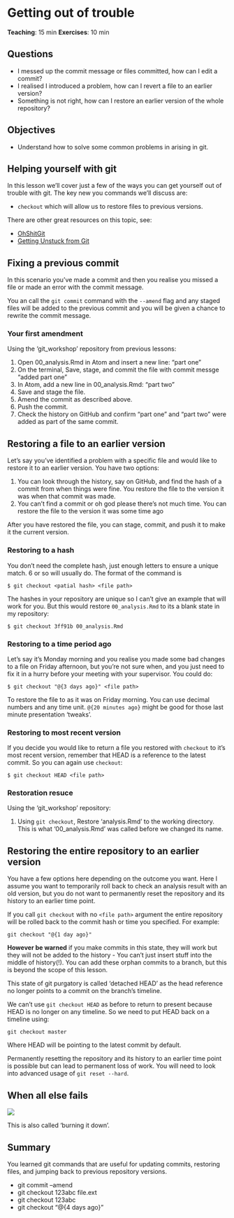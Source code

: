 # Getting out of trouble

**Teaching**:  15 min
**Exercises**: 10 min

## Questions
* I messed up the commit message or files committed, how can I edit a commit?
* I realised I introduced a problem, how can I revert a file to an earlier version?
* Something is not right, how can I restore an earlier version of the whole repository?

## Objectives
* Understand how to solve some common problems in arising in git.

## Helping yourself with git
In this lesson we'll cover just a few of the ways you can get yourself out of trouble with git. The key new you commands we'll discuss are:

* `checkout` which will allow us to restore files to previous versions.

There are other great resources on this topic, see:

  * [OhShitGit](https://ohshitgit.com/)
  * [Getting Unstuck from Git](http://inundata.org/lectures/git/#/)

## Fixing a previous commit
In this scenario you've made a commit and then you realise you missed a file or
made an error with the commit message.

You an call the `git commit` command with the `--amend` flag and any staged
files will be added to the previous commit and you will be given a chance to
rewrite the commit message.

### Your first amendment {.exercise} 

Using the 'git_workshop' repository from previous lessons:

1. Open 00_analysis.Rmd in Atom and insert a new line: "part one"
1. On the terminal, Save, stage, and commit the file with commit messge "added part one"
1. In Atom, add a new line in 00_analysis.Rmd: "part two"
1. Save and stage the file.
1. Amend the commit as described above.
1. Push the commit.
1. Check the history on GitHub and confirm "part one" and "part two" were added as part of the same commit.

## Restoring a file to an earlier version

Let's say you've identified a problem with a specific file and would like to
restore it to an earlier version. You have two options:

1. You can look through the history, say on GitHub, and find the hash of a
   commit from when things were fine. You restore the file to the version it was
   when that commit was made.
1. You can't find a commit or oh god please there's not much time. You can
   restore the file to the version it was some time ago

After you have restored the file, you can stage, commit, and push it to make it
the current version.

### Restoring to a hash

You don't need the complete hash, just enough letters to ensure a unique match.
6 or so will usually do. The format of the command is

```
$ git checkout <patial hash> <file path>
```

The hashes in your repository are unique so I can't give an example that will
work for you. But this would restore `00_analysis.Rmd` to its a blank
state in my repository:

```
$ git checkout 3ff91b 00_analysis.Rmd
```

### Restoring to a time period ago

Let's say it's Monday morning and you realise you made some bad changes to a
file on Friday afternoon, but you're not sure when, and you just need to fix it in
a hurry before your meeting with your supervisor. You could do:

```
$ git checkout "@{3 days ago}" <file path>
```

To restore the file to as it was on Friday morning. You can use decimal numbers
and any time unit. `@{20 minutes ago}` might be good for those last minute
presentation 'tweaks'.


### Restoring to most recent version

If you decide you would like to return a file you restored with `checkout` to
it's most recent version, remember that HEAD is a reference to the latest
commit. So you can again use `checkout`:

```
$ git checkout HEAD <file path>
```

### Restoration resuce {.exercise}

Using the 'git_workshop' repository:

1. Using `git checkout`, Restore 'analysis.Rmd' to the working directory. This
   is what '00_analysis.Rmd' was called before we changed its name.


## Restoring the entire repository to an earlier version

You have a few options here depending on the outcome you want. Here I assume you want
to temporarily roll back to check an analysis result with an old version, but you do not
want to permanently reset the repository and its history to an earlier time point.

If you call `git checkout` with no `<file path>` argument the entire repository will
be rolled back to the commit hash or time you specified. For example:

```
git checkout "@{1 day ago}"
```

**However be warned** if you make commits in this state, they will work but they
will not be added to the history - You can't just insert stuff into the middle
of history(!). You can add these orphan commits to a branch, but this is
beyond the scope of this lesson.

This state of git purgatory is called 'detached HEAD' as the head reference no
longer points to a commit on the branch's timeline.

We can't use `git checkout HEAD` as before to return to present because HEAD is no longer on any timeline. So we need to put HEAD back on a timeline using:

```
git checkout master
```
Where HEAD will be pointing to the latest commit by default.

Permanently resetting the repository and its history to an earlier time point is
possible but can lead to permanent loss of work. You will need to look into
advanced usage of `git reset --hard`.

## When all else fails

![](https://imgs.xkcd.com/comics/git.png)

This is also called 'burning it down'.

## Summary

You learned git commands that are useful for updating commits, restoring files,
and jumping back to previous repository versions.

* git commit --amend
* git checkout 123abc file.ext
* git checkout 123abc
* git checkout "@{4 days ago}"
